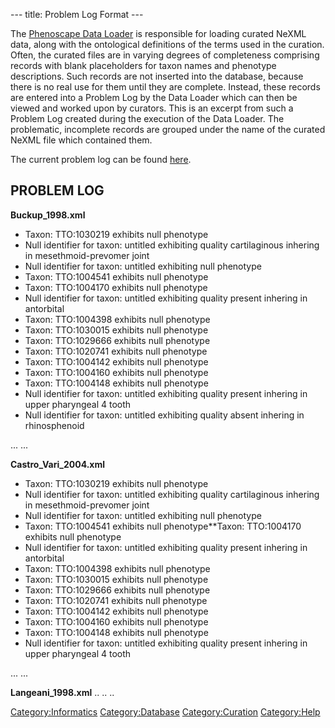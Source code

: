 ---
title: Problem Log Format
---

The [[Data_Repository_and_Data_Services#Phenoscape_Data_Loader|Phenoscape Data Loader]] is responsible for loading curated NeXML data, along with the ontological definitions of the terms used in the curation. Often, the curated files are in varying degrees of completeness comprising records with blank placeholders for taxon names and phenotype descriptions. Such records are not inserted into the database, because there is no real use for them until they are complete. Instead, these records are entered into a Problem Log by the Data Loader which can then be viewed and worked upon by curators. This is an excerpt from such a Problem Log created during the execution of the Data Loader. The problematic, incomplete records are grouped under the name of the curated NeXML file which contained them.

The current problem log can be found [https://obo.svn.sourceforge.net/svnroot/obo/phenex/trunk/testfiles/problemLog.txt here].

==PROBLEM LOG==

'''Buckup_1998.xml'''

*Taxon: TTO:1030219 exhibits null phenotype
*Null identifier for taxon: untitled exhibiting quality cartilaginous inhering in mesethmoid-prevomer joint
*Null identifier for taxon: untitled exhibiting null phenotype
*Taxon: TTO:1004541 exhibits null phenotype
*Taxon: TTO:1004170 exhibits null phenotype
*Null identifier for taxon: untitled exhibiting quality present inhering in antorbital
*Taxon: TTO:1004398 exhibits null phenotype
*Taxon: TTO:1030015 exhibits null phenotype
*Taxon: TTO:1029666 exhibits null phenotype
*Taxon: TTO:1020741 exhibits null phenotype
*Taxon: TTO:1004142 exhibits null phenotype
*Taxon: TTO:1004160 exhibits null phenotype
*Taxon: TTO:1004148 exhibits null phenotype
*Null identifier for taxon: untitled exhibiting quality present inhering in upper pharyngeal 4 tooth
*Null identifier for taxon: untitled exhibiting quality absent inhering in rhinosphenoid
...
...

'''Castro_Vari_2004.xml'''

*Taxon: TTO:1030219 exhibits null phenotype
*Null identifier for taxon: untitled exhibiting quality cartilaginous inhering in mesethmoid-prevomer joint
*Null identifier for taxon: untitled exhibiting null phenotype
*Taxon: TTO:1004541 exhibits null phenotype**Taxon: TTO:1004170 exhibits null phenotype
*Null identifier for taxon: untitled exhibiting quality present inhering in antorbital
*Taxon: TTO:1004398 exhibits null phenotype
*Taxon: TTO:1030015 exhibits null phenotype
*Taxon: TTO:1029666 exhibits null phenotype
*Taxon: TTO:1020741 exhibits null phenotype
*Taxon: TTO:1004142 exhibits null phenotype
*Taxon: TTO:1004160 exhibits null phenotype
*Taxon: TTO:1004148 exhibits null phenotype
*Null identifier for taxon: untitled exhibiting quality present inhering in upper pharyngeal 4 tooth
...
...

'''Langeani_1998.xml'''
..
..
..

[[Category:Informatics]]
[[Category:Database]]
[[Category:Curation]]
[[Category:Help]]